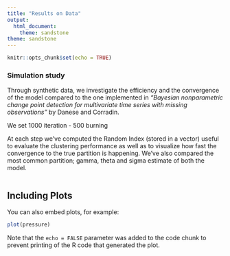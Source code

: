 ```yaml
---
title: "Results on Data"
output: 
  html_document: 
    theme: sandstone
theme: sandstone
---
```


```r
knitr::opts_chunk$set(echo = TRUE)
```

### Simulation study

Through synthetic data, we investigate the efficiency and the convergence of the model compared to the one implemented in *"Bayesian nonparametric change point detection for multivariate time series with missing observations"* by Danese and Corradin.

We set 1000 iteration - 500 burning

At each step we've computed the Random Index (stored in a vector) useful to evaluate the clustering performance as well as to visualize how fast the convergence to the true partition is happening. We've also compared the most common partition; gamma, theta and sigma estimate of both the model.

```r
```

## Including Plots

You can also embed plots, for example:

```r
plot(pressure)
```

Note that the `echo = FALSE` parameter was added to the code chunk to prevent printing of the R code that generated the plot.
